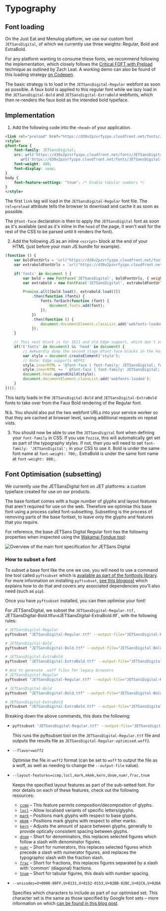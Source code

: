 <Meta title="Documentation/Guides/Typography"/>

# Typography

## Font loading

On the Just Eat and Menulog platform, we use our custom font `JETSansDigital`, of which we currently use three weights: Regular, Bold and ExtraBold.

For any platform wanting to consume these fonts, we recommend following the implementation, which closely follows the [Critical FOFT with Preload](https://www.zachleat.com/web/comprehensive-webfonts/#critical-foft-preload) technique as outlined by Zach Leat. A working demo can also be found of this loading strategy [on Codepen](https://codepen.io/ashleynolan/pen/gOrMpex).

The basic strategy is to load in the `JETSansDigital-Regular` webfont as soon as possible. A faux bold is applied to this regular font while we lazy load in the `JETSansDigital-Bold` and `JETSansDigital-ExtraBold` webfonts, which then re-renders the faux bold as the intended bold typeface.

## Implementation

1. Add the following code into the `<head>` of your application.

```html
<link rel="preload" href="https://d30v2pzvrfyzpo.cloudfront.net/fonts/JETSansDigital-Regular-optimised.woff2" as="font" type="font/woff2" crossorigin>
<style>
@font-face {
    font-family: JETSansDigital;
    src: url('https://d30v2pzvrfyzpo.cloudfront.net/fonts/JETSansDigital-Regular-optimised.woff2') format("woff2"),
       url('https://d30v2pzvrfyzpo.cloudfront.net/fonts/JETSansDigital-Regular-optimised.woff') format("woff");
    font-weight: 400;
    font-display: swap;
}
body {
    font-feature-settings: "tnum"; /* Enable tabular numbers */
}
</style>
```

   The first `link` tag will load in the `JETSansDigital-Regular` font file. The `rel=preload` attribute tells the browser to download and cache it as soon as possible.

   The `@font-face` declaration is then to apply the `JETSansDigital` font as soon as it's available (and as it's inline in the `head` of the page, it won't wait for the rest of the CSS to be parsed until it renders the font).

2. Add the following JS as an inline `<script>` block at the end of your HTML (just before your main JS bundle for example).

```js
(function () {
    var boldFontUrls = 'url("https://d30v2pzvrfyzpo.cloudfront.net/fonts/JETSansDigital-Bold-optimised.woff2") format("woff2"), url("https://d30v2pzvrfyzpo.cloudfront.net/fonts/JETSansDigital-Bold-optimised.woff") format("woff")';
    var extraboldFontUrls = 'url("https://d30v2pzvrfyzpo.cloudfront.net/fonts/JETSansDigital-ExtraBold-optimised.woff2") format("woff2"), url("https://d30v2pzvrfyzpo.cloudfront.net/fonts/JETSansDigital-ExtraBold-optimised.woff") format("woff")';

    if('fonts' in document ) {
        var bold = new FontFace('JETSansDigital', boldFontUrls, { weight: '700' });
        var extrabold = new FontFace('JETSansDigital', extraboldFontUrls, { weight: '800' });

        Promise.all([bold.load(), extrabold.load()])
            .then(function (fonts) {
                fonts.forEach(function (font) {
                    document.fonts.add(font);
                });
            })
            .then(function () {
                document.documentElement.classList.add('webfonts-loaded');
            });
    }

    // This next block is for IE11 and old Edge support, which don't support the new Font loading API
    if(!('fonts' in document) && 'head' in document) {
        // Awkwardly dump the second stage @font-face blocks in the head
        var style = document.createElement('style');
        // Note: Edge supports WOFF2
        style.innerHTML = '@font-face { font-family: JETSansDigital; font-weight: 700; src: ' + boldFontUrls + '; }';
        style.innerHTML += ' @font-face { font-family: JETSansDigital; font-weight: 800; src: ' + extraboldFontUrls + '; }';
        document.head.appendChild(style);
        document.documentElement.classList.add('webfonts-loaded');
    }
})();
```

This lazily loads in the `JETSansDigital-Bold` and `JETSansDigital-ExtraBold` fonts to take over from the Faux Bold rendering of the Regular font.

N.b. You should also put the two webfont URLs into your service worker so that they are cached at browser level, saving additional requests on repeat vists.

3. You should now be able to use the `JETSansDigital` font when defining your `font-family` in CSS. If you use `fozzie`, this will automatically get set as part of the typography styles. If not, then you will need to set `font-family: 'JETSansDigital';` in your CSS to use it. Bold is under the same font name at `font-weight: 700;`. ExtraBold is under the same font name at `font-weight: 800;`.


## Font Optimisation (subsetting)

We currently use the JETSansDigital font on JET platforms: a custom typeface created for use on our products.

The base fontset comes with a huge number of glyphs and layout features that aren't required for use on the web. Therefore we optimise this base font using a process called font-subsetting. Subsetting is the process of removing parts of the base fontset, to leave only the glyphs and features that you require.

For reference, the base JETSans Digital Regular font has the following properties when inspected using the [Wakamai Fondue tool](https://wakamaifondue.com/):

![Overview of the main font specification for JETSans Digital](./jetsansdigital-base.png)

### How to subset a font

To subset a base font like the one we use, you will need to use a command line tool called `pyftsubset` which is [available as part of the fonttools library](https://github.com/fonttools/fonttools). For more information on installing `pyftsubset`, [see this blogpost](https://markoskon.com/creating-font-subsets/#install-fonttools) which explains how to do that and covers any associated dependencies you'll also need (such as `pip`).

Once you have `pyftsubset` installed, you can then optimise your font!

For JETSansDigital, we subset the `JETSansDigital-Regular.ttf, `JETSansDigital-Bold.ttf` and `JETSansDigital-ExtraBold.ttf`, with the following rules:

```sh
# JETSansDigital-Regular
pyftsubset "JETSansDigital-Regular.ttf" --output-file="JETSansDigital-Regular-optimised.woff2" --flavor=woff2 --layout-features=ccmp,locl,mark,mkmk,kern,dnom,numr,frac,tnum --unicodes=U+0000-00FF,U+0131,U+0152-0153,U+02BB-02BC,U+02C6,U+02DA,U+02DC,U+2000-206F,U+2074,U+20AC,U+2122,U+2191,U+2193,U+2212,U+2215,U+FEFF,U+FFFD

# JETSansDigital-Bold
pyftsubset "JETSansDigital-Bold.ttf" --output-file="JETSansDigital-Bold-optimised.woff2" --flavor=woff2 --layout-features=ccmp,locl,mark,mkmk,kern,dnom,numr,frac,tnum --unicodes=U+0000-00FF,U+0131,U+0152-0153,U+02BB-02BC,U+02C6,U+02DA,U+02DC,U+2000-206F,U+2074,U+20AC,U+2122,U+2191,U+2193,U+2212,U+2215,U+FEFF,U+FFFD

# JETSansDigital-ExtraBold
pyftsubset "JETSansDigital-ExtraBold.ttf" --output-file="JETSansDigital-ExtraBold-optimised.woff2" --flavor=woff2 --layout-features=ccmp,locl,mark,mkmk,kern,dnom,numr,frac,tnum --unicodes=U+0000-00FF,U+0131,U+0152-0153,U+02BB-02BC,U+02C6,U+02DA,U+02DC,U+2000-206F,U+2074,U+20AC,U+2122,U+2191,U+2193,U+2212,U+2215,U+FEFF,U+FFFD

# And to generate .woff files for legacy browsers
# JETSansDigital-Regular
pyftsubset "JETSansDigital-Regular.ttf" --output-file="JETSansDigital-Regular-optimised.woff" --flavor=woff --layout-features=ccmp,locl,mark,mkmk,kern,dnom,numr,frac,tnum --unicodes=U+0000-00FF,U+0131,U+0152-0153,U+02BB-02BC,U+02C6,U+02DA,U+02DC,U+2000-206F,U+2074,U+20AC,U+2122,U+2191,U+2193,U+2212,U+2215,U+FEFF,U+FFFD

# JETSansDigital-Bold
pyftsubset "JETSansDigital-Bold.ttf" --output-file="JETSansDigital-Bold-optimised.woff" --flavor=woff --layout-features=ccmp,locl,mark,mkmk,kern,dnom,numr,frac,tnum --unicodes=U+0000-00FF,U+0131,U+0152-0153,U+02BB-02BC,U+02C6,U+02DA,U+02DC,U+2000-206F,U+2074,U+20AC,U+2122,U+2191,U+2193,U+2212,U+2215,U+FEFF,U+FFFD

# JETSansDigital-ExtraBold
pyftsubset "JETSansDigital-ExtraBold.ttf" --output-file="JETSansDigital-ExtraBold-optimised.woff" --flavor=woff --layout-features=ccmp,locl,mark,mkmk,kern,dnom,numr,frac,tnum --unicodes=U+0000-00FF,U+0131,U+0152-0153,U+02BB-02BC,U+02C6,U+02DA,U+02DC,U+2000-206F,U+2074,U+20AC,U+2122,U+2191,U+2193,U+2212,U+2215,U+FEFF,U+FFFD
```

Breaking down the above commands, this does the following:

- ```sh
  pyftsubset "JETSansDigital-Regular.ttf" --output-file="JETSansDigital-Regular-optimised.woff2"
  ```

  This runs the pyftsubset tool on the `JETSansDigital-Regular.ttf` file and outputs the results file as `JETSansDigital-Regular-optimised.woff2`.

- ```sh
  --flavor=woff2
  ```

  Optimise the file in `woff2` format (can be set to `woff` to output the file as a woff, as well as needing to change the `--output-file` value).

- ```sh
  --layout-features=ccmp,locl,mark,mkmk,kern,dnom,numr,frac,tnum
  ```

  Keeps the specified layout features as part of the sub-setted font. For mor details on each of these features, check out the following resources:

  - [`ccmp`](https://docs.microsoft.com/en-us/typography/opentype/spec/features_ae#ccmp) – This feature permits composition/decompostion of glyphs.
  - [`locl`](https://www.preusstype.com/techdata/otf_locl.php) – Allow localised variants of specific letters/glyphs.
  - [`mark`](https://docs.microsoft.com/en-us/typography/opentype/spec/features_ko#tag-mark) – Positions mark glyphs with respect to base glyphs.
  - [`mkmk`](https://docs.microsoft.com/en-us/typography/opentype/spec/features_ko#tag-mkmk) – Positions mark glyphs with respect to other marks.
  - [`kern`](https://www.preusstype.com/techdata/otf_kern.php) – Adjusts the amount of space between glyphs, generally to provide optically consistent spacing between glyphs.
  - [`dnom`](https://www.preusstype.com/techdata/otf_dnom.php) – Short for denominators, this replaces selected figures which follow a slash with denominator figures.
  - [`numr`](https://www.preusstype.com/techdata/otf_numr.php) – Short for numerators, this replaces selected figures which precede a slash with numerator figures, and replaces the typographic slash with the fraction slash.
  - [`frac`](https://www.preusstype.com/techdata/otf_frac.php) – Short for fractions, this replaces figures separated by a slash with 'common' (diagonal) fractions.
  - [`tnum`](https://www.fonts.com/content/learning/fontology/level-3/numbers/proportional-vs-tabular-figures) – Short for tabular figures, this deals with number spacing.


- ```sh
  --unicodes=U+0000-00FF,U+0131,U+0152-0153,U+02BB-02BC,U+02C6,U+02DA,U+02DC,U+2000-206F,U+2074,U+20AC,U+2122,U+2191,U+2193,U+2212,U+2215,U+FEFF,U+FFFD
  ```

  Specifies which characters to include as part of our optimised set. This character set is the same as those specified by Google font sets – more information on which [can be found in this blog post](https://markoskon.com/creating-font-subsets/#characters).

